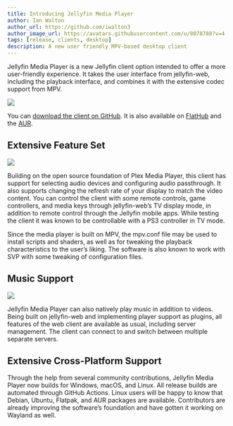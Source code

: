 ```yaml
---
title: Introducing Jellyfin Media Player
author: Ian Walton
author_url: https://github.com/iwalton3
author_image_url: https://avatars.githubusercontent.com/u/8078788?v=4
tags: [release, clients, desktop]
description: A new user friendly MPV-based desktop client
---
```


Jellyfin Media Player is a new Jellyfin client option intended to offer a more user-friendly experience. It takes the user interface from jellyfin-web, including the playback interface, and combines it with the extensive codec support from MPV.

<!--truncate-->

<img src="/static/img/posts/jmp/player.png" name="Player" />

You can [download the client on GitHub](https://github.com/jellyfin/jellyfin-media-player/releases). It is also available on [FlatHub](https://flathub.org/apps/details/com.github.iwalton3.jellyfin-media-player) and the [AUR](https://aur.archlinux.org/packages/jellyfin-media-player/).

## Extensive Feature Set

<img src="/static/img/posts/jmp/config.png" name="Configuration Dialog" />

Building on the open source foundation of Plex Media Player, this client has support for selecting audio devices and configuring audio passthrough. It also supports changing the refresh rate of your display to match the video content. You can control the client with some remote controls, game controllers, and media keys through jellyfin-web’s TV display mode, in addition to remote control through the Jellyfin mobile apps. While testing the client it was known to be controllable with a PS3 controller in TV mode.

Since the media player is built on MPV, the mpv.conf file may be used to install scripts and shaders, as well as for tweaking the playback characteristics to the user’s liking. The software is also known to work with SVP with some tweaking of configuration files.

## Music Support

<img src="/static/img/posts/jmp/music.png" name="Music Playback" />

Jellyfin Media Player can also natively play music in addition to videos. Being built on jellyfin-web and implementing player support as plugins, all features of the web client are available as usual, including server management. The client can connect to and switch between multiple separate servers.

## Extensive Cross-Platform Support

Through the help from several community contributions, Jellyfin Media Player now builds for Windows, macOS, and Linux. All release builds are automated through GitHub Actions. Linux users will be happy to know that Debian, Ubuntu, Flatpak, and AUR packages are available. Contributors are already improving the software’s foundation and have gotten it working on Wayland as well.
